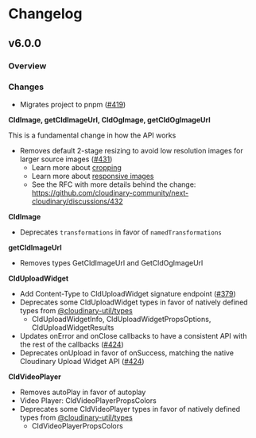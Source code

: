



<Head>
  <title>Changelog - Next Cloudinary</title>
  <meta name="og:title" content="Changelog - Next Cloudinary" />
  <meta name="og:url" content={`https://next.cloudinary.dev/changelog`} />
</Head>

<OgImage
  title="Changelog"
  twitterTitle="Changelog"
/>

# Changelog

## v6.0.0

### Overview

### Changes

* Migrates project to pnpm ([#419](https://github.com/cloudinary-community/next-cloudinary/pull/419))

**CldImage, getCldImageUrl, CldOgImage, getCldOgImageUrl**

<Callout emoji={false} type="warning">
This is a fundamental change in how the API works
</Callout>

* Removes default 2-stage resizing to avoid low resolution images for larger source images  ([#431](https://github.com/cloudinary-community/next-cloudinary/pull/431))
  * Learn more about [cropping](/cldimage/configuration#crop)
  * Learn more about [responsive images](/guides/responsive-images)
  * See the RFC with more details behind the change: https://github.com/cloudinary-community/next-cloudinary/discussions/432

**CldImage**
* Deprecates `transformations` in favor of `namedTransformations`

**getCldImageUrl**
* Removes types GetCldImageUrl and GetCldOgImageUrl

**CldUploadWidget**
* Add Content-Type to CldUploadWidget signature endpoint ([#379](https://github.com/cloudinary-community/next-cloudinary/issues/379))
* Deprecates some CldUploadWidget types in favor of natively defined types from [@cloudinary-util/types](https://github.com/colbyfayock/cloudinary-util/tree/main/packages/types)
  * CldUploadWidgetInfo, CldUploadWidgetPropsOptions, CldUploadWidgetResults
* Updates onError and onClose callbacks to have a consistent API with the rest of the callbacks ([#424](https://github.com/cloudinary-community/next-cloudinary/pull/424))
* Deprecates onUpload in favor of onSuccess, matching the native Cloudinary Upload Widget API ([#424](https://github.com/cloudinary-community/next-cloudinary/pull/424))

**CldVideoPlayer**
* Removes autoPlay in favor of autoplay
* Video Player: CldVideoPlayerPropsColors
* Deprecates some CldVideoPlayer types in favor of natively defined types from [@cloudinary-util/types](https://github.com/colbyfayock/cloudinary-util/tree/main/packages/types)
  * CldVideoPlayerPropsColors
